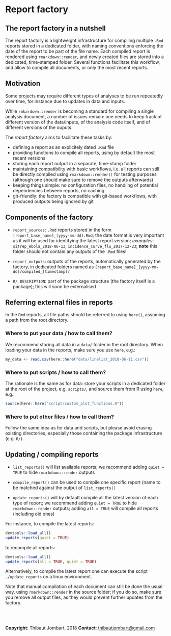 
# Report factory

## The report factory in a nutshell 

The report factory is a lightweight infrastructure for compiling multiple `.Rmd`
reports stored in a dedicated folder, with naming conventions enforcing the date
of the report to be part of the file name. Each compiled report is rendered
using `rmarkdown::render`, and newly created files are stored into a dedicated,
time-stamped folder. Several functions facilitate this workflow, and allow to
compile all documents, or only the most recent reports.


## Motivation

Some projects may require different types of analyses to be run repeatedly over
time, for instance due to updates in data and inputs. 

While `rmkardown::render` is becoming a standard for compiling a single analysis
document, a number of issues remain: one needs to keep track of different
version of the data/inputs, of the analysis code itself, and of different
versions of the ouputs.

The *report factory* aims to facilitate these tasks by:

- defining a report as an explicitely dated `.Rmd` file
- providing functions to compile all reports, using by default the most recent
  versions
- storing each report output in a separate, time-stamp folder
- maintaining compatibility with basic workflows, i.e. all reports can still be
  directly compiled using `rmarkdown::render()` for testing purposes (although
  one should make sure to remove the outputs afterwards)
- keeping things simple: no configuration files, no handling of potential
  dependencies between reports, no caching
- git-friendly: the factory is compatible with git-based workflows, with
  produced outputs being ignored by git




## Components of the factory

- `report_sources`: `.Rmd` reports stored in the form
  `[report_base_name]_[yyyy-mm-dd].Rmd`; the date format is very important as it will
  be used for identifying the latest report version; *examples*:
  `sitrep_ebola_2018-06-13`, `incidence_curve_flu_2017-12-23`; **note** this
  folder should not contain any outputs of the `.Rmd` files!
  
- `report_outputs`: outputs of the reports, automatically generated by the
  factory, in dedicated folders named as
  `[report_base_name]_[yyyy-mm-dd]/compiled_[timestamp]/`

- `R/`, `DESCRIPTION`: part of the package structure (the factory itself is a
  package); this will soon be externalised


## Referring external files in reports

In the `Rmd` reports, all file paths should be referred to using `here()`,
assuming a path from the root directory.

### Where to put your data / how to call them?

We recommend storing all data in a `data/` folder in the root directory. When loading your data in the reports, make sure you use `here`, e.g.:

```r
my_data <- read.csv(here::here("data/linelist_2018-06-11.csv"))
```

### Where to put scripts / how to call them?

The rationale is the same as for data: store your scripts in a dedicated folder at the root of the project, e.g. `scripts/`, and source them from R using `here`, e.g.:

```r
source(here::here("script/custom_plot_functions.R"))
```

### Where to put other files / how to call them?

Follow the same idea as for data and scripts, but please avoid erasing existing
directories, especially those containing the package infrastructure (e.g. `R/`).



## Updating / compiling reports

- `list_reports()` will list available reports; we recommend adding `quiet =
  TRUE` to hide `rmarkdown::render` outputs

- `compile_report()` can be used to compile one specific report (name to be
  matched against the output of `list_reports()`
  
- `update_reports()` will by default compile all the latest version of each type
  of report; we recommend adding `quiet = TRUE` to hide `rmarkdown::render`
  outputs; adding `all = TRUE` will compile all reports (including old ones)
  
For instance, to compile the latest reports:
```r
devtools::load_all()
update_reports(quiet = TRUE)
```

to recompile all reports:

```r
devtools::load_all()
update_reports(all = TRUE, quiet = TRUE)
```

Alternatively, to compile the latest report one can execute the script
`./update_reports` on a linux environment.

Note that manual compilation of each document can still be done the usual way,
using `rmarkdown::render` in the source folder; if you do so, make sure you
remove all output files, as they would prevent further updates from the factory.


<br> <br>

**Copyright**: Thibaut Jombart, 2018
**Contact**: [thibautjombart@gmail.com](mailto:thibautjombart@gmail.com)

